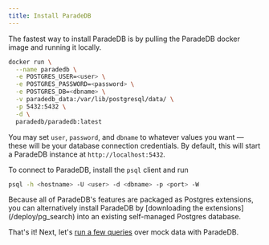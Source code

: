 ```yaml
---
title: Install ParadeDB
---
```


The fastest way to install ParadeDB is by pulling the ParadeDB docker image and running it locally.

```bash
docker run \
  --name paradedb \
  -e POSTGRES_USER=<user> \
  -e POSTGRES_PASSWORD=<password> \
  -e POSTGRES_DB=<dbname> \
  -v paradedb_data:/var/lib/postgresql/data/ \
  -p 5432:5432 \
  -d \
  paradedb/paradedb:latest
```

You may set `user`, `password`, and `dbname` to whatever values you want — these will be your database
connection credentials. By default, this will start a ParadeDB instance at `http://localhost:5432`.

To connect to ParadeDB, install the `psql` client and run

```bash
psql -h <hostname> -U <user> -d <dbname> -p <port> -W
```

<Note>
Because all of ParadeDB's features are packaged as Postgres extensions, you can alternatively install ParadeDB
by [downloading the extensions](/deploy/pg_search) into an existing self-managed Postgres database.
</Note>

That's it! Next, let's [run a few queries](/welcome/quickstart) over mock data with ParadeDB.
